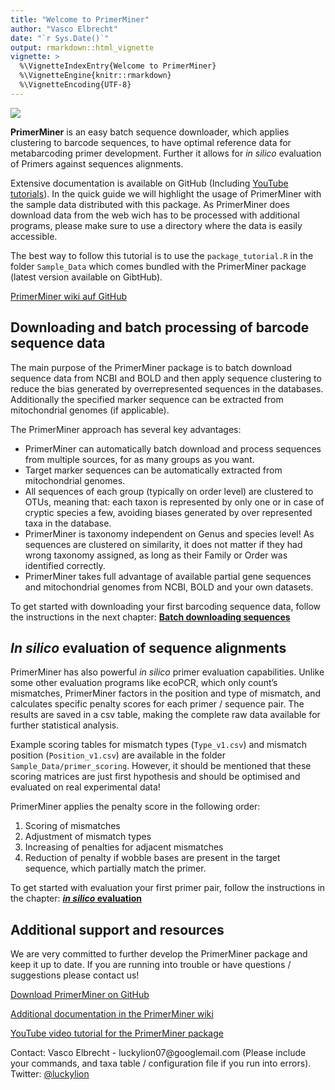 ```yaml
---
title: "Welcome to PrimerMiner"
author: "Vasco Elbrecht"
date: "`r Sys.Date()`"
output: rmarkdown::html_vignette
vignette: >
  %\VignetteIndexEntry{Welcome to PrimerMiner}
  %\VignetteEngine{knitr::rmarkdown}
  %\VignetteEncoding{UTF-8}
---
```

![](PrimerMiner_logo.png)

**PrimerMiner** is an easy batch sequence downloader, which applies clustering to barcode sequences, to have optimal reference data for metabarcoding primer development. Further it allows for _in silico_ evaluation of Primers against sequences alignments.

Extensive documentation is available on GitHub (Including [YouTube tutorials](https://www.youtube.com/watch?v=bpFMJbu-18Q&list=PLGlB7fhZ-TeUwJrZ_Dppp4bwsan7lFQPp)). In the quick guide we will highlight the usage of PrimerMiner with the sample data distributed with this package. As PrimerMiner does download data from the web wich has to be processed with additional programs, please make sure to use a directory where the data is easily accessible.

The best way to follow this tutorial is to use the `package_tutorial.R` in the folder `Sample_Data` which comes bundled with the PrimerMiner package (latest version available on GibtHub).

[PrimerMiner wiki auf GitHub](https://github.com/VascoElbrecht/PrimerMiner/wiki)


## Downloading and batch processing of barcode sequence data

The main purpose of the PrimerMiner package is to batch download sequence data from NCBI and BOLD and then apply sequence clustering to reduce the bias generated by overrepresented sequences in the databases. Additionally the specified marker sequence can be extracted from mitochondrial genomes (if applicable).

The PrimerMiner approach has several key advantages:

* PrimerMiner can automatically batch download and process sequences from multiple sources, for as many groups as you want.
* Target marker sequences can be automatically extracted from mitochondrial genomes.
* All sequences of each group (typically on order level) are clustered to OTUs, meaning that:
each taxon is represented by only one or in case of cryptic species a few, avoiding biases generated by over represented taxa in the database.
* PrimerMiner is taxonomy independent on Genus and species level! As sequences are clustered on similarity, it does not matter if they had wrong taxonomy assigned, as long as their Family or Order was identified correctly.
* PrimerMiner takes full advantage of available partial gene sequences and mitochondrial genomes from NCBI, BOLD and your own datasets.

To get started with downloading your first barcoding sequence data, follow the instructions in the next chapter: **[Batch downloading sequences](Batchdownload.html)**


## _In silico_ evaluation of sequence alignments

PrimerMiner has also powerful _in silico_ primer evaluation capabilities. Unlike some other evaluation programs like ecoPCR, which only count's mismatches, PrimerMiner factors in the position and type of mismatch, and calculates specific penalty scores for each primer / sequence pair. The results are saved in a csv table, making the complete raw data available for further statistical analysis.

Example scoring tables for mismatch types (`Type_v1.csv`) and mismatch position (`Position_v1.csv`) are available in the folder `Sample_Data/primer_scoring`. However, it should be mentioned that these scoring matrices are just first hypothesis and should be optimised and evaluated on real experimental data!

PrimerMiner applies the penalty score in the following order:

1. Scoring of mismatches
1. Adjustment of mismatch types
1. Increasing of penalties for adjacent mismatches
1. Reduction of penalty if wobble bases are present in the target sequence, which partially match the primer.

To get started with evaluation your first primer pair, follow the instructions in the chapter: **[_in silico_ evaluation](in_silico_evaluation.html)**


## Additional support and resources

We are very committed to further develop the PrimerMiner package and keep it up to date. If you are running into trouble or have questions / suggestions please contact us!

[Download PrimerMiner on GitHub](https://github.com/VascoElbrecht/PrimerMiner)

[Additional documentation in the PrimerMiner wiki](https://github.com/VascoElbrecht/PrimerMiner/wiki)

[YouTube video tutorial for the PrimerMiner package](https://www.youtube.com/watch?v=bpFMJbu-18Q&list=PLGlB7fhZ-TeUwJrZ_Dppp4bwsan7lFQPp)

Contact: Vasco Elbrecht  -  luckylion07@googlemail.com (Please include your commands, and taxa table / configuration file if you run into errors).
Twitter: [@luckylion](http://twitter.com/luckylionde)
